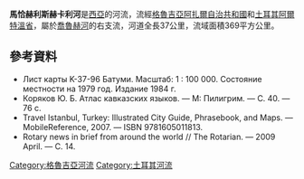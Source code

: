 {{coord|41.5186|N|41.7189|E|display=title}}

'''馬恰赫利斯赫卡利河'''是[[西亞|西亞]]的河流，流經[[格魯吉亞|格魯吉亞]][[阿扎爾自治共和國|阿扎爾自治共和國]]和[[土耳其|土耳其]][[阿爾特溫省|阿爾特溫省]]，屬於[[喬魯赫河|喬魯赫河]]的右支流，河道全長37公里，流域面積369平方公里。

==參考資料==
* Лист карты K-37-96 Батуми. Масштаб: 1 : 100 000. Состояние местности на 1979 год. Издание 1984 г.
* Коряков Ю. Б. Атлас кавказских языков. — М: Пилигрим. — С. 40. — 76 с.
* Travel Istanbul, Turkey: Illustrated City Guide, Phrasebook, and Maps. — MobileReference, 2007. — ISBN 9781605011813.
* Rotary news in brief from around the world // The Rotarian. — 2009 April. — С. 14.

{{Georgia-geo-stub}}
{{Turkey-geo-stub}}
[[Category:格魯吉亞河流|Category:格魯吉亞河流]]
[[Category:土耳其河流|Category:土耳其河流]]
